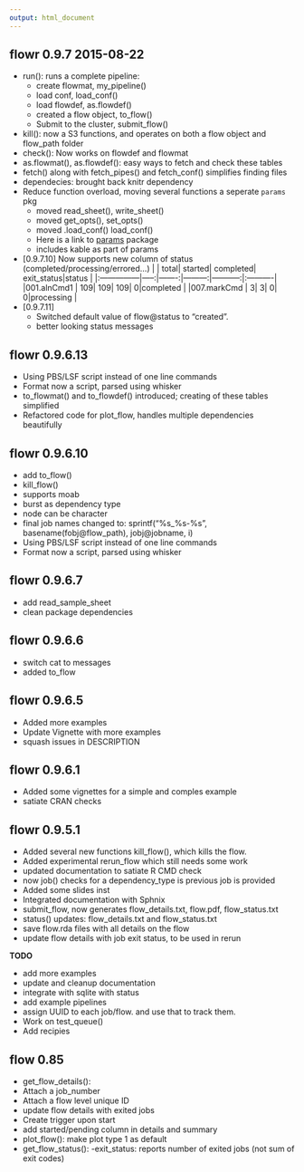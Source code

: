 ```yaml
---
output: html_document
---
```




flowr 0.9.7 2015-08-22
----------------------------------------------
- run(): runs a complete pipeline:
	- create flowmat, my_pipeline()
	- load conf, load_conf()
	- load flowdef, as.flowdef()
	- created a flow object, to_flow()
	- Submit to the cluster, submit_flow()
- kill(): now a S3 functions, and operates on both a flow object
   and flow_path folder
- check(): Now works on flowdef and flowmat
- as.flowmat(), as.flowdef(): easy ways to fetch and check these tables
- fetch() along with fetch_pipes() and fetch_conf() simplifies finding files
- dependecies: brought back knitr dependency
- Reduce function overload, moving several functions a seperate `params` pkg
	- moved read_sheet(), write_sheet()
	- moved get_opts(), set_opts()
	- moved .load_conf() load_conf()
	- Here is a link to [params](https://github.com/sahilseth/params) package
	- includes kable as part of params
- [0.9.7.10] Now supports new column of status (completed/processing/errored...)
|                | total| started| completed| exit_status|status     |
|:---------------|-----:|-------:|---------:|-----------:|:----------|
|001.alnCmd1     |   109|     109|       109|           0|completed  |
|007.markCmd     |     3|       3|         0|           0|processing |
- [0.9.7.11]
	- Switched default value of flow@status to "created". 
	- better looking status messages
	





flowr 0.9.6.13
----------------------------------------------
- Using PBS/LSF script instead of one line commands
- Format now a script, parsed using whisker
- to_flowmat() and to_flowdef() introduced; creating of these tables simplified
- Refactored code for plot_flow, handles multiple dependencies beautifully


flowr 0.9.6.10
----------------------------------------------
- add to_flow()
- kill_flow()
- supports moab
- burst as dependency type
- node can be character
- final job names changed to: sprintf("%s_%s-%s", basename(fobj@flow_path), jobj@jobname, i)
- Using PBS/LSF script instead of one line commands
- Format now a script, parsed using whisker

flowr 0.9.6.7
----------------------------------------------
- add read_sample_sheet
- clean package dependencies


flowr 0.9.6.6
----------------------------------------------
- switch cat to messages
- added to_flow

flowr 0.9.6.5
----------------------------------------------
- Added more examples
- Update Vignette with more examples
- squash issues in DESCRIPTION

flowr 0.9.6.1
----------------------------------------------
- Added some vignettes for a simple and comples example
- satiate CRAN checks

flowr 0.9.5.1
----------------------------------------------

- Added several new functions kill_flow(), which kills the flow.
- Added experimental rerun_flow which still needs some work
- updated documentation to satiate R CMD check
- now job() checks for a dependency_type is previous job is provided
- Added some slides inst
- Integrated documentation with Sphnix
- submit_flow, now generates flow_details.txt, flow.pdf,
flow_status.txt
- status() updates: flow_details.txt and flow_status.txt
- save flow.rda files with all details on the flow
- update flow details with job exit status, to be used in rerun

**TODO**

- add more examples
- update and cleanup documentation
- integrate with sqlite with status
- add example pipelines
- assign UUID to each job/flow. and use that to track them.
- Work on test_queue()
- Add recipies

flow 0.85
----------------------------------------------

- get\_flow_details():
 - Attach a job_number
 - Attach a flow level unique ID
- update flow details with exited jobs
- Create trigger upon start
- add started/pending column in details and summary
- plot_flow():
  make plot type 1 as default
- get_flow_status():
  -exit_status: reports number of exited jobs (not sum of exit codes)
